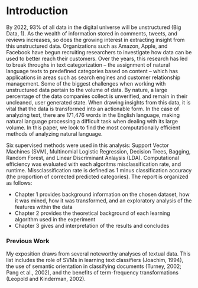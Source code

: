 <!-- The {.unnumbered} option here means that the introduction will be "Chapter 0." -->

\onehalfspacing

# Introduction {.unnumbered}


By 2022, 93% of all data in the digital universe will be unstructured (Big Data, 1). As the wealth of information stored in comments, tweets, and reviews increases, so does the growing interest in extracting insight from this unstructured data. Organizations such as Amazon, Apple, and Facebook have begun recruiting researchers to investigate how data can be used to better reach their customers. Over the years, this research has led to break throughs in text categorization – the assignment of natural language texts to predefined categories based on content – which has applications in areas such as search engines and customer relationship management.
Some of the biggest challenges when working with unstructured data pertain to the volume of data. By nature, a large percentage of the data companies collect is unverified, and remain in their uncleaned, user generated state. When drawing insights from this data, it is vital that the data is transformed into an actionable form. 
In the case of analyzing text, there are 171,476 words in the English language, making natural language processing a difficult task when dealing with its large volume. In this paper, we look to find the most computationally efficient methods of analyzing natural language.

Six supervised methods were used in this analysis:  Support Vector Machines (SVM), Multinomial Logistic Regression, Decision Trees, Bagging, Random Forest, and Linear Discriminant Anlaysis (LDA). Computational efficiency was evaluated with each algoritms misclassification rate, and runtime. Missclassification rate is defined as 1 minus classification accuracy (the proportion of corrected predicted categories). The report is organized as follows:

* Chapter 1 provides background information on the chosen dataset, how it was mined, how it was transformed, and an exploratory analysis of the features within the data
* Chapter 2 provides the theoretical background of each learning algorithm used in the experiment
* Chapter 3 gives and interpretation of the results and concludes


### Previous Work

My exposition draws from several noteworthy analyses of textual data. This list includes the role of SVMs in learning text classifiers (Joachim, 1994), the use of semantic orientation in classifying documents (Turney, 2002; Pang et al., 2002), and the benefits of term-frequency transformations (Leopold and Kinderman, 2002). 




